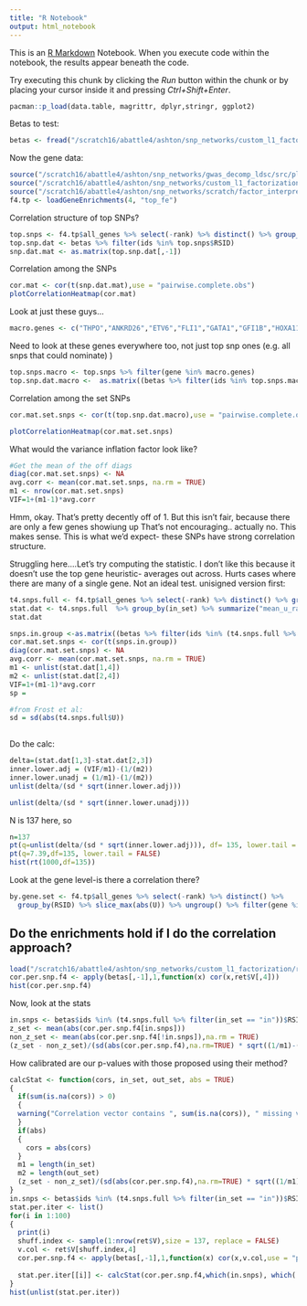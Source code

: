```yaml
---
title: "R Notebook"
output: html_notebook
---
```


This is an [R Markdown](http://rmarkdown.rstudio.com) Notebook. When you execute code within the notebook, the results appear beneath the code. 

Try executing this chunk by clicking the *Run* button within the chunk or by placing your cursor inside it and pressing *Ctrl+Shift+Enter*. 

```r
pacman::p_load(data.table, magrittr, dplyr,stringr, ggplot2)

```
Betas to test:
```r
betas <- fread("/scratch16/abattle4/ashton/snp_networks/custom_l1_factorization/gwas_extracts/panUKBB_complete/panUKBB_complete_clumped_r2-0.2.beta.tsv")
```

Now the gene data:
```r
source("/scratch16/abattle4/ashton/snp_networks/gwas_decomp_ldsc/src/plot_functions.R")
source("/scratch16/abattle4/ashton/snp_networks/custom_l1_factorization//src/factorEvaluationHelper.R")
source("/scratch16/abattle4/ashton/snp_networks/scratch/factor_interpretation/src/get_pLI.R")
f4.tp <- loadGeneEnrichments(4, "top_fe")

```
Correlation structure of top SNPs?
```r
top.snps <- f4.tp$all_genes %>% select(-rank) %>% distinct() %>% group_by(RSID) %>% slice_max(abs(U)) %>% ungroup() %>% filter(top_snp) %>% filter(!is.na(gene))
top.snp.dat <- betas %>% filter(ids %in% top.snps$RSID)
snp.dat.mat <- as.matrix(top.snp.dat[,-1])
```
Correlation among the SNPs
```r
cor.mat <- cor(t(snp.dat.mat),use = "pairwise.complete.obs")
plotCorrelationHeatmap(cor.mat)
```

Look at just these guys...
```r
macro.genes <- c("THPO","ANKRD26","ETV6","FLI1","GATA1","GFI1B","HOXA11","MECOM","RUNX1","NBEAL2","ABCG5","ABCG8","GNE","MPIG6B","SLFN14","SRC","ACTB","ACTN1","CDC42","DIAPH1","FLNA","MYH9","TUBB1","GP1BA","GP1BB","GP9","ITGA2B","ITGB3","VWF")

```

Need to look at these genes everywhere too, not just top snp ones (e.g. all snps that could nominate)
)
```r
top.snps.macro <- top.snps %>% filter(gene %in% macro.genes)
top.snp.dat.macro <-  as.matrix((betas %>% filter(ids %in% top.snps.macro$RSID))[,-1])

```

Correlation among the set SNPs
```r
cor.mat.set.snps <- cor(t(top.snp.dat.macro),use = "pairwise.complete.obs")

plotCorrelationHeatmap(cor.mat.set.snps)

```
What would the variance inflation factor look like?
```r

#Get the mean of the off diags
diag(cor.mat.set.snps) <- NA
avg.corr <- mean(cor.mat.set.snps, na.rm = TRUE)
m1 <- nrow(cor.mat.set.snps)
VIF=1+(m1-1)*avg.corr
```
Hmm, okay. That's pretty decently off of 1. But this isn't fair, because there are only a few genes showiung up 
That's not encouraging.. actually no. This makes sense. This is what we'd expect- these SNPs have strong correlation structure.

Struggling here....Let's try computing the statistic.
I don't like this because it doesn't use the top gene heuristic- averages out across. Hurts cases where there are many of a single gene. Not an ideal test.
unisigned version first:

```r
t4.snps.full <- f4.tp$all_genes %>% select(-rank) %>% distinct() %>% group_by(RSID) %>% slice_max(abs(U)) %>% ungroup()%>% mutate("in_set" = ifelse(gene %in% macro.genes, "in","out"))
stat.dat <- t4.snps.full  %>% group_by(in_set) %>% summarize("mean_u_raw"=mean(U), "mean_u_unsigned"=mean(abs(U)), "m"=n())
stat.dat
```
```r
snps.in.group <-as.matrix((betas %>% filter(ids %in% (t4.snps.full %>% filter(in_set == "in"))$RSID))[,-1])
cor.mat.set.snps <- cor(t(snps.in.group))
diag(cor.mat.set.snps) <- NA
avg.corr <- mean(cor.mat.set.snps, na.rm = TRUE)
m1 <- unlist(stat.dat[1,4])
m2 <- unlist(stat.dat[2,4])
VIF=1+(m1-1)*avg.corr
sp = 

#from Frost et al:
sd = sd(abs(t4.snps.full$U))
  
```

Do the calc:
```r
delta=(stat.dat[1,3]-stat.dat[2,3])
inner.lower.adj = (VIF/m1)-(1/(m2))
inner.lower.unadj = (1/m1)-(1/(m2))
unlist(delta/(sd * sqrt(inner.lower.adj)))

unlist(delta/(sd * sqrt(inner.lower.unadj)))
```
N is 137 here, so
```r
n=137
pt(q=unlist(delta/(sd * sqrt(inner.lower.adj))), df= 135, lower.tail = TRUE)
pt(q=7.39,df=135, lower.tail = FALSE)
hist(rt(1000,df=135))
```



Look at the gene level-is there a correlation there?
```r
by.gene.set <- f4.tp$all_genes %>% select(-rank) %>% distinct() %>% 
  group_by(RSID) %>% slice_max(abs(U)) %>% ungroup() %>% filter(gene %in% macro.genes)
```

## Do the enrichments hold if I do the correlation approach?
```r
load("/scratch16/abattle4/ashton/snp_networks/custom_l1_factorization/results/panUKBB_complete_41K_final/panUKBB_complete_41K_final_final_dat.RData")
cor.per.snp.f4 <- apply(betas[,-1],1,function(x) cor(x,ret$V[,4]))
hist(cor.per.snp.f4)
```
Now, look at the stats
```r
in.snps <- betas$ids %in% (t4.snps.full %>% filter(in_set == "in"))$RSID
z_set <- mean(abs(cor.per.snp.f4[in.snps]))
non_z_set <- mean(abs(cor.per.snp.f4[!in.snps]),na.rm = TRUE)
(z_set - non_z_set)/(sd(abs(cor.per.snp.f4),na.rm=TRUE) * sqrt((1/m1)-(1/m2)))
```
How calibrated are our p-values with those proposed using their method?
```r
calcStat <- function(cors, in_set, out_set, abs = TRUE)
{
  if(sum(is.na(cors)) > 0)
  {
  warning("Correlation vector contains ", sum(is.na(cors)), " missing values. ")
  }
  if(abs)
  {
    cors = abs(cors)
  }
  m1 = length(in_set)
  m2 = length(out_set)
  (z_set - non_z_set)/(sd(abs(cor.per.snp.f4),na.rm=TRUE) * sqrt((1/m1)-(1/m2)))
}
in.snps <- betas$ids %in% (t4.snps.full %>% filter(in_set == "in"))$RSID
stat.per.iter <- list()
for(i in 1:100)
{
  print(i)
  shuff.index <- sample(1:nrow(ret$V),size = 137, replace = FALSE)
  v.col <- ret$V[shuff.index,4]
  cor.per.snp.f4 <- apply(betas[,-1],1,function(x) cor(x,v.col,use = "pairwise.complete.obs" ))
  
  stat.per.iter[[i]] <- calcStat(cor.per.snp.f4,which(in.snps), which(!in.snps))
}
hist(unlist(stat.per.iter))
```

